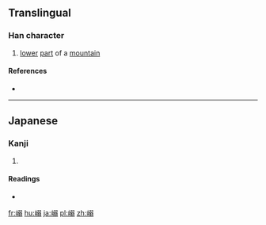 ==Translingual==

===Han character===
{{Han char|rn=46|rad=山|as=10|sn=13|four=|canj=UNMM|ids=⿰山弱}}

# [[lower]] [[part]] of a [[mountain]]

====References====
* {{Han ref|kx=0317.521|hdz=10792.131|uh=5D76|ud=23926}}

----

==Japanese==

===Kanji===
{{ja-kanji|grade=|rs=山10}}

# {{defn|lang=ja|sort=山10}}

====Readings====
* {{ja-readings|on=|kun=[[たお]] (tao)}}

[[fr:嵶]]
[[hu:嵶]]
[[ja:嵶]]
[[pl:嵶]]
[[zh:嵶]]